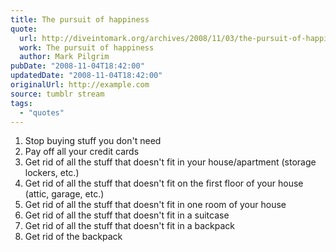 ```yaml
---
title: The pursuit of happiness
quote:
  url: http://diveintomark.org/archives/2008/11/03/the-pursuit-of-happiness
  work: The pursuit of happiness
  author: Mark Pilgrim
pubDate: "2008-11-04T18:42:00"
updatedDate: "2008-11-04T18:42:00"
originalUrl: http://example.com
source: tumblr stream
tags:
  - "quotes"
---
```


1. Stop buying stuff you don't need
2. Pay off all your credit cards
3. Get rid of all the stuff that doesn't fit in your house/apartment (storage lockers, etc.)
4. Get rid of all the stuff that doesn't fit on the first floor of your house (attic, garage, etc.)
5. Get rid of all the stuff that doesn't fit in one room of your house
6. Get rid of all the stuff that doesn't fit in a suitcase
7. Get rid of all the stuff that doesn't fit in a backpack
8. Get rid of the backpack
